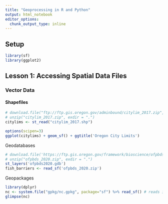 ```yaml
---
title: "Geoprocessing in R and Python"
output: html_notebook
editor_options: 
  chunk_output_type: inline
---
```

## Setup
```r
library(sf)
library(ggplot2)
```

## Lesson 1: Accessing Spatial Data Files

### Vector Data

#### Shapefiles
```r
# download.file("ftp://ftp.gis.oregon.gov/adminbound/citylim_2017.zip","citylim_2017.zip")
# unzip("citylim_2017.zip", exdir = ".")
citylims <- st_read("citylim_2017.shp")
```

```r
options(scipen=3)
ggplot(citylims) + geom_sf() + ggtitle('Oregon City Limits') 
```

Geodatabases
```r
# download.file('https://ftp.gis.oregon.gov/framework/bioscience/ofpbds_2020.zip','ofpbds_2020.zip')
# unzip("ofpbds_2020.zip", exdir = ".")
st_layers('ofpbds2020.gdb')
fish_barriers <- read_sf('ofpbds_2020.zip')
```

Geopackages
```r
library(dplyr)
nc <- system.file("gpkg/nc.gpkg", package="sf") %>% read_sf() # reads in
glimpse(nc)
```


